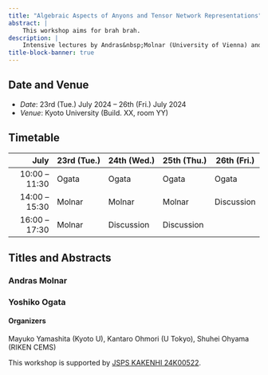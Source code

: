 ```yaml
---
title: "Algebraic Aspects of Anyons and Tensor Network Representations"
abstract: |
    This workshop aims for brah brah.
description: |
    Intensive lectures by Andras&nbsp;Molnar (University of Vienna) and Yoshiko&nbsp;Ogata (RIMS).
title-block-banner: true
---
```



## Date and Venue
- *Date*: 23rd (Tue.) July 2024 -- 26th (Fri.) July 2024
- *Venue*: Kyoto University (Build.\ XX, room YY)

## Timetable

|     July       | 23rd&nbsp;(Tue.) | 24th&nbsp;(Wed.) | 25th&nbsp;(Thu.) | 26th&nbsp;(Fri.) |
|--------------:|-------------|-------------|-------------|-------------|
| 10:00 -- 11:30 |     Ogata     |    Ogata     |     Ogata      |    Ogata    |
| 14:00 -- 15:30 |     Molnar    |     Molnar    |     Molnar     |     Discussion    |
| 16:00 -- 17:30 |     Molnar   |      Discussion    |      Discussion   |             |


## Titles and Abstracts

### Andras Molnar

### Yoshiko Ogata

#### Organizers {.unnumbered .unlisted}
Mayuko Yamashita (Kyoto U), Kantaro Ohmori (U Tokyo), Shuhei Ohyama (RIKEN CEMS)

This workshop is supported by [JSPS KAKENHI 24K00522](https://kaken.nii.ac.jp/en/grant/KAKENHI-PROJECT-24K00522/).